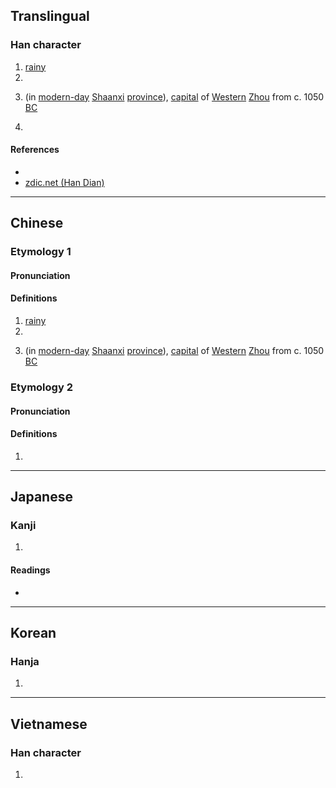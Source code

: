 {{character info/new}}
==Translingual==

===Han character===
{{Han char|rn=85|rad=水|as=10|sn=13|four=30127|canj=EYRB|ids=⿰氵高}}

# [[rainy]]
# {{zh-only|滈滈|[[white water]]}}
# {{w|Haojing}} (in [[modern-day]] [[Shaanxi]] [[province]]), [[capital]] of [[western|Western]] [[Zhou]] from c. 1050 [[BC]]
# {{zh-only|滈瀑|{{lb|zh|of water}} [[churn]]ing, [[surging]], [[bubbling]] up or [[rapid]]}}

====References====
* {{Han ref|kx=0642.090|dkj=18015|dj=1049.150|hdz=31704.040|uh=6EC8|ud=28360|bh=DE45|bd=56901}}
* [http://www.zdic.net/z/1d/js/6EC8.htm zdic.net (Han Dian)]

----

==Chinese==
{{zh-forms}}

===Etymology 1===
====Pronunciation====
{{zh-pron
|m=hào
|c=hou6
|mc=1
|oc=y
|ma=
|cat=a,n,pn
}}

====Definitions====
{{zh-hanzi}}

# [[rainy]]
# {{zh-only|滈滈|[[white water]]}}
# {{lb|zh|ancient|from [[鎬]]}} {{w|Haojing}} (in [[modern-day]] [[Shaanxi]] [[province]]), [[capital]] of [[western|Western]] [[Zhou]] from c. 1050 [[BC]]

===Etymology 2===
====Pronunciation====
{{zh-pron
|m=xuè
|c=
|mc=2
|cat=v
}}

====Definitions====
{{zh-hanzi}}

# {{zh-only|滈瀑|{{lb|zh|of water}} [[churn]]ing, [[surging]], [[bubbling]] up or [[rapid]]}}

----

==Japanese==

===Kanji===
{{ja-kanji|grade=|rs=水10}}

# {{defn|lang=ja|sort=水10}}

====Readings====
* {{ja-readings|on=[[こう]] (kō), [[ごう]] (gō), [[かく]] (kaku), [[こく]] (koku)|kun=[[ながあめ]] (nagaame)}}

----

==Korean==

===Hanja===
{{ko-hanja|hangeul=호|eumhun=|rv=ho|mr=ho|y=ho}}

# {{defn|lang=ko|sort=水10}}

----

==Vietnamese==

===Han character===
{{vi-readings|rs=水10| hanviet = hao}}

# {{defn|lang=vi|sort=水10}}